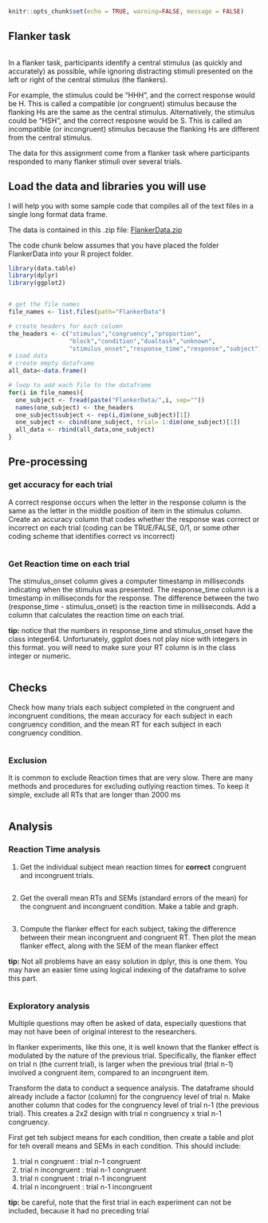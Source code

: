 ```r
knitr::opts_chunk$set(echo = TRUE, warning=FALSE, message = FALSE)
```

## Flanker task

```r

```


In a flanker task, participants identify a central stimulus (as quickly and accurately) as possible, while ignoring distracting stimuli presented on the left or right of the central stimulus (the flankers). 

For example, the stimulus could be "HHH", and the correct response would be H. This is called a compatible (or congruent) stimulus because the flanking Hs are the same as the central stimulus. Alternatively, the stimulus could be "HSH", and the correct resposne would be S. This is called an incompatible (or incongruent) stimulus because the flanking Hs are different from the central stimulus. 

The data for this assignment come from a flanker task where participants responded to many flanker stimuli over several trials. 

## Load the data and libraries you will use

I will help you with some sample code that compiles all of the text files in a single long format data frame.

The data is contained in this .zip file: [FlankerData.zip](https://crumplab.github.io/psyc7709/Presentations/FlankerData.zip)

The code chunk below assumes that you have placed the folder FlankerData into your R project folder. 

```r

library(data.table)
library(dplyr)
library(ggplot2)


# get the file names
file_names <- list.files(path="FlankerData")

# create headers for each column
the_headers <- c("stimulus","congruency","proportion",
                 "block","condition","dualtask","unknown",
                 "stimulus_onset","response_time","response","subject")
# Load data
# create empty dataframe
all_data<-data.frame()

# loop to add each file to the dataframe
for(i in file_names){
  one_subject <- fread(paste("FlankerData/",i, sep=""))
  names(one_subject) <- the_headers
  one_subject$subject <- rep(i,dim(one_subject)[1])
  one_subject <- cbind(one_subject, trial= 1:dim(one_subject)[1])
  all_data <- rbind(all_data,one_subject)
}

```

## Pre-processing

### get accuracy for each trial

A correct response occurs when the letter in the response column is the same as the letter in the middle position of item in the stimulus column. Create an accuracy column that codes whether the response was correct or incorrect on each trial (coding can be TRUE/FALSE, 0/1, or some other coding scheme that identifies correct vs incorrect)

```r


```

### Get Reaction time on each trial

The stimulus_onset column gives a computer timestamp in milliseconds indicating when the stimulus was presented. The response_time column is a timestamp in milliseconds for the response. The difference between the two (response_time  - stimulus_onset) is the reaction time in milliseconds. Add a column that calculates the reaction time on each trial.

**tip:** notice that the numbers in response_time and stimulus_onset have the class integer64. Unfortunately, ggplot does not play nice with integers in this format. you will need to make sure your RT column is in the class integer or numeric.

```r

```


## Checks

Check how many trials each subject completed in the congruent and incongruent conditions, the mean accuracy for each subject in each congruency condition, and the mean RT for each subject in each congruency condition.

```r


```



### Exclusion

It is common to exclude Reaction times that are very slow. There are many methods and procedures for excluding outlying reaction times. To keep it simple, exclude all RTs that are longer than 2000 ms

```r

```

## Analysis

### Reaction Time analysis

1. Get the individual subject mean reaction times for **correct** congruent and incongruent trials.

```r

```

2. Get the overall mean RTs and SEMs (standard errors of the mean) for the congruent and incongruent condition. Make a table and graph.

```r

  
  
```

3. Compute the flanker effect for each subject, taking the difference between their mean incongruent and congruent RT. Then plot the mean flanker effect, along with the SEM of the mean flanker effect

**tip:** Not all problems have an easy solution in dplyr, this is one them. You may have an easier time using logical indexing of the dataframe to solve this part.

```r

  
```


### Exploratory analysis

Multiple questions may often be asked of data, especially questions that may not have been of original interest to the researchers. 

In flanker experiments, like this one, it is well known that the flanker effect is modulated by the nature of the previous trial. Specifically, the flanker effect on trial n (the current trial), is larger when the previous trial (trial n-1) involved a congruent item, compared to an incongruent item. 

Transform the data to conduct a sequence analysis. The dataframe should already include a factor (column) for the congruency level of trial n. Make another column that codes for the congruency level of trial n-1 (the previous trial). This creates a 2x2 design with trial n congruency x trial n-1 congruency. 

First get teh subject means for each condition, then create a table and plot for teh overall means and SEMs in each condition. This should include:

1. trial n congruent : trial n-1 congruent
2. trial n incongruent : trial n-1 congruent
3. trial n congruent : trial n-1 incongruent
4. trial n incongruent : trial n-1 incongruent

**tip:** be careful, note that the first trial in each experiment can not be included, because it had no preceding trial

```r


```







